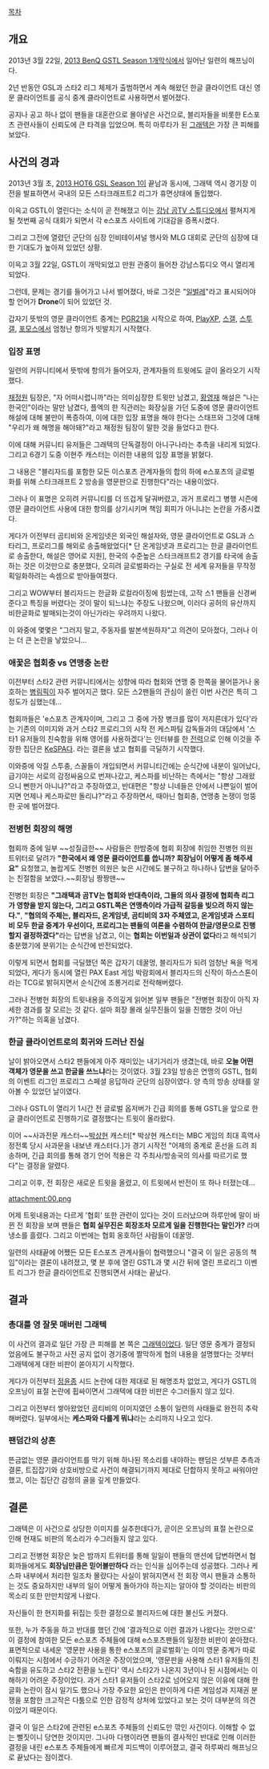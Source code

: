[[목차]]

== 개요 ==
2013년 3월 22일, [[2013 BenQ GSTL Season 1]]개막식에서 일어난 일련의 해프닝이다.

2년 반동안 GSL과 스타2 리그 체제가 출범하면서 계속 해왔던 한글 클라이언트 대신 영문 클라이언트를 공식 중계 클라이언트로 사용하면서 벌어졌다.

공지나 공고 하나 없이 팬들을 대혼란으로 몰아넣은 사건으로, 블리자들을 비롯한 E스포츠 관련사들이 신뢰도에 큰 타격을 입었으며. 특히 마루타가 된 [[그래텍]]은 가장 큰 피해를 보았다. 

== 사건의 경과 ==
2013년 3월 초, [[2013 HOT6 GSL Season 1]]이 끝남과 동시에, 그래텍 역시 경기장 이전을 발표하면서 국내의 모든 스타크래프트2 리그가 휴면상태에 돌입했다.

이윽고 GSTL이 열린다는 소식이 곧 전해졌고 이는 [[강남 곰TV 스튜디오]]에서 펼쳐지게 될 첫번째 공식 대회가 되면서 각 e스포츠 사이트에 기대감을 증폭시켰다.

그리고 그전에 열렸던 군단의 심장 인비테이셔널 행사와 MLG 대회로 군단의 심장에 대한 기대도가 높아져 있었던 상황.

이윽고 3월 22일, GSTL이 개막되었고 만원 관중이 들어찬 강남스튜디오 역시 열리게 되었다.

그런데, 문제는 경기를 들어가고 나서 벌어졌다, 바로 그것은 "[[일벌레]]"라고 표시되어야할 언어가 '''Drone'''이 되어 있었던 것.

갑자기 뜻밖의 영문 클라이언트 중계는 [[PGR21]]을 시작으로 하여, [[PlayXP]], [[스갤]], [[스투갤]], [[포모스]]에서 엄청난 항의가 빗발치기 시작했다.

=== 입장 표명 ===
일련의 커뮤니티에서 뜻밖에 항의가 들어오자, 관계자들의 트윗에도 글이 올라오기 시작했다.

[[채정원]] 팀장은, "자 어떠시렵니까"라는 의미심장한 트윗만 남겼고, [[황영재]] 해설은 "나는 한국인"이라는 말만 남겼다, 플엑의 한 직관러는 화장실을 가던 도중에 영문 클라이언트 해설에 대해 불만이 폭증하여, 이에 대한 입장 표명을 해야 한다는 스태프와 그것에 대해 "우리가 왜 해명을 해야돼?"라고 채정원 팀장이 말한 것을 들었다고 한다.

이에 대해 커뮤니티 유저들은 그래텍의 단독결정이 아니구나라는 추측을 내리게 되었다. 그리고 6경기 도중 이현주 캐스터는 이러한 내용의 입장 표명을 밝혔다.

그 내용은 "블리자드를 포함한 모든 이스포츠 관계자들의 합의 하에 e스포츠의 글로벌화를 위해 스타크래프트 2 방송을 영문판으로 진행한다"라는 내용이었다.

그러나 이 표명은 오히려 커뮤니티를 더 뜨겁게 달궈버렸고, 과거 프로리그 병행 시즌에 영문 클라이언트 사용에 대한 항의를 상기시키며 책임 회피가 아니냐는 논란을 가중시켰다.

게다가 이전부터 곰티비와 온게임넷은 외국인 해설자와, 영문 클라이언트로 GSL과 스타리그, 프로리그를 해외로 송출해왔었다[* 단 온게임넷과 프로리그는 한글 클라이언트로 송출한다, 해설은 영어로 지원], 한국의 수준높은 스타크래프트2 경기를 타국에 송출하는 것은 이것만으로 충분했다, 오히려 글로벌화라는 구실로 전 세계 유저들을 무작정 획일화하려는 속셈으로 받아들여졌다.

그리고 WOW부터 블리자드는 한글화 로컬라이징에 힘썼는데, 고작 스1 팬들을 신경써준다고 특징을 버렸다는 것이 말이 되느냐는 주장도 나왔으며, 이러다 공허의 유산까지 비한글화로 발매되는것이 아닌가라는 우려까지 나왔다.

이 와중에 몇몇은 "그러지 말고, 주동자를 발본색원하자"고 의견이 모아졌다, 그러나 이는 더 큰 논란을 낳았으니...

=== 애꿏은 협회충 vs 연맹충 논란 ===
이전부터 스타2 관련 커뮤니티에서는 성향에 따라 협회와 연맹 중 한쪽을 물어뜯거나 옹호하는 [[병림픽]]이 자주 벌어지곤 했다. 모든 스2팬들의 관심이 쏠린 이번 사건은 특히 그 정도가 심했는데...

협회까들은 'e스포츠 관계자이며, 그리고 그 중에 가장 병크를 많이 저지른데가 있다'라는 기존의 이미지와 과거 스타2 프로리그의 시작 전 케스파팀 감독들과의 대담에서 '스타1 유저들의 친숙함을 위해 영어를 사용하겠다'는 인터뷰를 한 [http://news.naver.com/main/read.nhn?mode=LSD&mid=sec&sid1=107&oid=236&aid=0000061739 전력]으로 인해 이것을 주장한 집단은 [[KeSPA]]다. 라는 결론을 냈고 협회를 극딜하기 시작했다.  

이와중에 악질 스투충, 스꼴들이 개입되면서 커뮤니티간에는 순식간에 내분이 일어났다, 급기야는 서로의 감정싸움으로 번져나갔고, 케스파를 비난하는 측에서는 "항상 그래왔으니 뻔한거 아니냐?"라고 주장하였고, 반대편은 "항상 니네들은 안에서 나쁜일이 벌어지면 언제나 케스파로만 돌리냐?"라고 주장하면서, 때아닌 협회충, 연맹충 논쟁이 엉뚱한 곳에 벌어졌다.

=== 전병헌 회장의 해명 ===

협회까 중에 일부 ~~성질급한~~ 사람들은 한밤중에 협회 회장에 취임한 전병헌 의원 트위터로 달려가 '''"한국에서 왜 영문 클라이언트를 씁니까? 회장님이 어떻게 좀 해주세요"''' 요청했고, 놀랍게도 전병헌 의원은 늦은 시간에도 불구하고 하나하나 답변을 달아주는 친절함을 보였다.~~회장님 짱짱맨~~

전병헌 회장은 '''"그래텍과 곰TV는 협회와 반대측이라, 그들의 의사 결정에 협회측 리그가 영향을 받지 않는다, 그리고 GSTL쪽은 연맹측이라 가급적 갈등을 빚으려 하지 않는다."''', '''"협의의 주체는, 블리자드, 온게임넷, 곰티비의 3자 주체였고, 온게임넷과 스포티비 모두 한글 중계가 우선이다, 프로리그는 팬들의 여론을 수렴하여 한글/영문으로 진행할지 결정하겠다"'''라는 답변을 남겼고, 이는 '''협회는 이번일과 상관이 없다'''라고 해석되기 충분했기에 분위기는 순식간에 반전되었다. 

이렇게 되면서 협회를 극딜했던 쪽은 갑자기 데꿀멍, 블리자드가 되려 엄청난 욕을 먹게 되었다, 게다가 동시에 열린 PAX East 게임 박람회에서 블리자드의 신작이 하스스톤이라는 TCG로 밝혀지면서 순식간에 조롱거리로 전락해버렸다.

그러나 전병헌 회장의 트윗내용을 주의깊게 읽어본 일부 팬들은 "전병현 회장이 아직 자세한 경과를 잘 모르는 것 같다. 설마 회장 몰래 실무진들이 일을 진행한 것이 아닌가?"하는 의혹을 남겼다.


=== 한글 클라이언트로의 회귀와 드러난 진실 ===
날이 밝아오면서 스타2 팬들에게 아주 재미있는 내기거리가 생겼는데, 바로 '''오늘 어떤 객체가 영문을 쓰고 한글을 쓰느냐'''라는 것이였다. 3월 23일 방송은 연맹의 GSTL, 협회의 이벤트 리그인 프로리그 스페셜 응답하라 군단의 심장이였다. 양 측의 방송 상태를 알아볼 수 있었던 날이였다.

그러나 GSTL이 열리기 1시간 전 글로벌 옵저버가 긴급 회의를 통해 GSTL을 앞으로 한글 클라이언트로 진행하기로 결정했다는 트윗이 올라왔다.

이어 ~~사과전문 캐스터~~[[박상현]] 캐스터[* 박상현 캐스터는 MBC 게임의 최대 흑역사 정전록 당시 사과문을 내보낸 캐스터다.]가 경기 시작전 "어제의 중계로 혼선을 드려 죄송하며, 긴급 회의를 통해 경기 언어 적용은 각 주최사/방송국의 의사를 따르기로 했다"는 결정을 알렸다.

그리고 이후, 전 회장은 새로운 트윗을 올렸고, 이 트윗에서 반전이 또 하나 터졌는데... 

attachment:00.png

어제 트윗내용과는 다르게 '협회' 또한 관련이 있다는 것이 드러났으며 하루만에 말이 바뀐 전 회장을 보며 팬들은 '''협회 실무진은 회장조차 모르게 일을 진행한다는 말인가?''' 라며 냉소를 흘렸다. 그리고 이번에는 협회 옹호하던 사람들이 데꿀멍. 

일련의 사태끝에 어쨌든 모든 E스포츠 관계사들이 협력했으니 "결국 이 일은 공동의 책임"이라는 결론이 내려졌고, 몇 분 후에 열린 GSTL과 몇 시간 뒤에 열린 프로리그 이벤트 리그가 한글 클라이언트로 진행되면서 사태는 끝났다. 

== 결과 ==
=== 총대를 영 잘못 매버린 그래텍 ===
이 사건의 결과로 일단 가장 큰 피해를 본 쪽은 [[그래텍]]이었다. 일단 영문 중계가 결정되었음에도 불구하고 사전 공지 없이 경기중에 짤막하게 협의 내용을 설명했다는 것부터 그래텍에게 대한 비판이 쏟아지기 시작했다.

게다가 이전부터 [[정윤종]] 시드 논란에 대한 제대로 된 해명조차 없었고, 게다가 GSTL의 오프닝이 표절 논란에 휩싸이면서 그래텍에 대한 비판은 수그러들지 않고 있다.

그리고 이전부터 쌓아왔었던 곰티비의 이미지였던 소통이 일련의 사태들로 완전히 추락해버렸다. 일부에서는 '''케스파와 다를게 뭐냐'''라는 소리까지 나오고 있다. 

=== 팬덤간의 상흔 ===
뜬금없는 영문 클라이언트를 막기 위해 하나된 목소리를 내야하는 팬덤은 섯부른 추측과 결론, 트집잡기와 상호비방으로 사건이 해결되기까지 제대로 단합하지 못하고 싸워야만 했고, 이는 집단간 감정의 골을 깊게 만들었다.   

== 결론 ==
그래텍은 이 사건으로 상당한 이미지를 실추한데다가, 곧이은 오프닝의 표절 논란으로 인해 현재도 비판의 목소리가 수그러들지 않고 있다.

그리고 전병현 회장은 늦은 밤까지 트위터를 통해 일일이 팬들의 맨션에 답변하면서 협회까들에게도 '''회장님만큼은 믿어볼만하다''' 라는 인식을 심어주는데 성공했다. 그러나 케스파 내부에서 처리한 일조차 몰랐다는 사실이 밝혀지면서 전 회장 역시 팬들과 소통하는 것도 중요하지만 내부의 일이 어떻게 돌아가야 하는지는 알아야 할 것이라는 비판의 목소리 또한 만만치않게 나왔다.

자신들이 한 현지화를 뒤집는 듯한 결정으로 블리자드에 대한 불신도 커졌다.

또한, 누가 주동을 하고 반대를 했던 간에 '결과적으로 이런 결과가 나왔다는 것만으로' 이 결정에 참여한 모든 e스포츠 주체들에 대해 e스포츠팬들의 일정한 비판이 쏟아졌다. 표면적으로 내세운 '영문판 사용을 통한 e스포츠의 글로벌화'는 이미 영문 중계가 따로 이뤄지는 시점에서 수긍하기 어려운 주장이었으며, '영문판을 사용해 스타1 유저들의 친숙함을 유도하고 스타2 전환을 노린다' 역시 스타2가 나온지 3년이나 된 시점에서는 이해하기 어려운 주장이었다. 과거 스타1 유저들이 스타2로 넘어오지 않은 이유에 대해 한글화 논란이 잠시 일기도 했으나 가장 주요한 요인은 판이하게 다른 게임성과 지재권 분쟁을 포함한 크고작은 다툼으로 인한 감정적 상처에 있었다고 보는 것이 대부분의 의견이었기 때문이다.

결국 이 일은 스타2에 관련된 e스포츠 주체들의 신뢰도만 깎인 사건이다. 이해할 수 없는 뻘짓이니 당연한 것이지만. 그나마 다행이라면 팬들의 결사적인 반대로 인해 이러한 결정을 내린 e스포츠 주체들에게 빠르게 피드백이 이루어졌고, 결국 하루짜리 해프닝으로 끝났다는 점이겠다.
